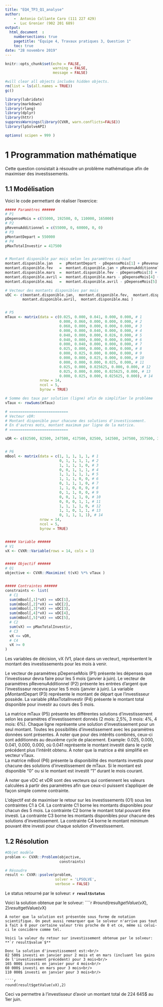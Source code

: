 ```yaml
---
title: "EQ4_TP3_Q1_analyse"
author: 
    -  Antonio Collante Caro (111 227 429)
    -  Luc Grenier (902 201 689)
output: 
  html_document  :
    numbersections: true
    pagetitle: "Équipe 4, Travaux pratiques 3, Question 1"
    toc: true
date: "28 novembre 2019"
---
```


```r
knitr::opts_chunk$set(echo = FALSE,
                      warning = FALSE,
                      message = FALSE)

#will clear all objects includes hidden objects.
rm(list = ls(all.names = TRUE)) 
gc()

library(lubridate)
library(markdown)
library(rlang)
library(dplyr)
library(httr)
suppressWarnings(library(CVXR, warn.conflicts=FALSE))
library(lpSolveAPI)

options( scipen = 999 )


```

# 1 Programmation mathématique

Cette question consistait à résoudre un problème mathématique afin de maximiser des investissements.

## 1.1 Modélisation

Voici le code permettant de réaliser l'exercice:

```r
##### Paramètres ######
# P1
pDepenseMois = c(55000, 192500, 0, 110000, 165000)
# P2
pRevenuAdditionnel = c(55000, 0, 60000, 0, 0)
# P3
pMontantDepart = 550000
# P4
pMaxTotalInvestir = 417500


# Montant disponible par mois selon les paramètres ci-haut
montant.disponible.jan   =  pMontantDepart - pDepenseMois[1] + pRevenuAdditionnel[1] - pDepenseMois[2]
montant.disponible.fev   =  montant.disponible.jan + pRevenuAdditionnel[2]
montant.disponible.mars  =  montant.disponible.fev - pDepenseMois[3] + pRevenuAdditionnel[3] 
montant.disponible.avril =  montant.disponible.mars - pDepenseMois[4] + pRevenuAdditionnel[4]
montant.disponible.mai   =  montant.disponible.avril - pDepenseMois[5] + pRevenuAdditionnel[5] 

# Vecteur des montants disponibles par mois
vDC <- c(montant.disponible.jan,  montant.disponible.fev,  montant.disponible.mars,
        montant.disponible.avril,  montant.disponible.mai )


# P5
mTaux <- matrix(data = c(0.025, 0.000, 0.041, 0.000, 0.000, # 1
                         0.000, 0.060, 0.000, 0.000, 0.000, # 2
                         0.060, 0.000, 0.000, 0.000, 0.000, # 3
                         0.000, 0.000, 0.040, 0.000, 0.000, # 4
                         0.040, 0.000, 0.000, 0.026, 0.000, # 5
                         0.040, 0.000, 0.000, 0.000, 0.000, # 6
                         0.000, 0.040, 0.000, 0.000, 0.000, # 7
                         0.025, 0.000, 0.000, 0.000, 0.000, # 8
                         0.000, 0.025, 0.000, 0.000, 0.000, # 9
                         0.000, 0.000, 0.025, 0.000, 0.000, # 10
                         0.000, 0.000, 0.000, 0.025, 0.000, # 11
                         0.025, 0.000, 0.025625, 0.000, 0.000, # 12
                         0.025, 0.000, 0.000, 0.025625, 0.000, # 13
                         0.000, 0.025, 0.000, 0.025625, 0.000), # 14
                nrow = 14,
                ncol = 5,
                byrow = TRUE)

# Somme des taux par solution (ligne) afin de simplifier le problème
vTaux <- rowSums(mTaux)

# ===========================
# Vecteur vDR:
# Montant disponible pour chacune des solutions d'investissement.
# En d'autres mots, montant maximum par ligne de la matrice.
# ===========================

vDR <- c(82500, 82500, 247500, 417500, 82500, 142500, 247500, 357500, 357500, 307500, 115000, 247500, 82500, 82500)


# P6
mBool <- matrix(data = c(1, 1, 1, 1, 1, # 1
                         0, 1, 1, 1, 1, # 2
                         1, 1, 1, 1, 0, # 3
                         0, 0, 1, 1, 1, # 4
                         1, 1, 1, 1, 1, # 5
                         1, 1, 1, 0, 0, # 6
                         0, 1, 1, 1, 0, # 7
                         1, 1, 0, 0, 0, # 8
                         0, 1, 1, 0, 0, # 9
                         0, 0, 1, 1, 0, # 10
                         0, 0, 0, 1, 1, # 11
                         1, 1, 1, 1, 0, # 12
                         1, 1, 0, 1, 1, # 13
                         0, 1, 1, 1, 1), # 14
                nrow = 14,
                ncol = 5,
                byrow = TRUE)


##### Variable ######
# V1
vX <- CVXR::Variable(rows = 14, cols = 1)


##### Objectif ######
# O1
objective <- CVXR::Maximize( t(vX) %*% vTaux ) 


##### Contraintes ######
constraints <- list(
  # C1
  sum(mBool[,1]*vX) == vDC[1],
  sum(mBool[,2]*vX) == vDC[2],
  sum(mBool[,3]*vX) == vDC[3],
  sum(mBool[,4]*vX) == vDC[4],
  sum(mBool[,5]*vX) == vDC[5],
  # C2
  sum(vX) == pMaxTotalInvestir,
  # C3
  vX <= vDR,
  # C4
  vX >= 0
)
```

Les variables de décision, vX (V1, placé dans un vecteur), représentent le montant des investissements pour les mois à venir.

Le vecteur de paramètres pDepenseMois (P1) présente les dépenses que l'investisseur devra faire pour les 5 mois (janvier à juin). Le vecteur de paramètres pRevenuAdditionnel (P2) présente les entrées d'argent que l'investisseur recevra pour les 5 mois (janvier à juin). La variable pMontantDepart (P3) représente le montant de départ que l'investisseur possède. La variable pMaxTotalInvestir (P4) présente le montant total disponible pour investir au cours des 5 mois.

La matrice mTaux (P5) présente les différentes solutions d'investissement selon les paramètres d'investissement donnés (2 mois: 2,5%, 3 mois: 4%, 4 mois: 6%). Chaque ligne représente une solution d'investissement pour un seul montant. Toutes les possibilités d'investissement avec les paramètres données sont présentes. À noter que pour des intérêts combinés, ceux-ci sont additionnés au deuxième cycle de placement. Example: 0.025, 0.000, 0.041, 0.000, 0.000, où 0.041 représente le montant investit dans le cycle précédent plus l'intérêt obtenu. À noter que la matrice a été simplifié en vecteur vTaux.<br/>
La matrice mBool (P6) présente la disponibilité des montants investis pour chacune des solutions d'investissement de mTaux. Si le montant est disponible "0" ou si le montant est investit "1" durant le mois courant.

À noter que vDC et vDR sont des vecteurs qui contiennent les valeurs calculées à partir des paramètres afin que ceux-ci puissent s'appliquer de façon simple comme contrainte.

L'objectif est de maximiser le retour sur les investissements (O1) sous les contraintes C1 à C4. La contrainte C1 borne les montants disponibles pour chacun des 5 mois. La contrainte C2 borne le montant total pouvant être investi. La contrainte C3 borne les montants disponibles pour chacune des solutions d'investissement. La contrainte C4 borne le montant minimum pouvant être investi pour chaque solution d'investissement.

## 1.2 Résolution



```r
#Objet modèle
problem <- CVXR::Problem(objective,
                         constraints)

# Résoudre
result <- CVXR::psolve(problem,
                       solver = 'LPSOLVE',
                       verbose = FALSE)

```

Le status retourné par le solveur: **`r result$status`**

Voici la solution obtenue par le solveur: 
````r
#round(result$getValue(vX),2)
result$getValue(vX)

```
À noter que la solution est présentée sous forme de notation scientifique. On peut aussi remarquer que le solveur n'arrive pas tout à fait à 0 pour certaine valeur très proche de 0 et ce, même si celui-ci le concidère comme tel.

Voici la valeur du retour sur investissement obtenue par le solveur: **`r result$value`$**

Donc la solution d'investissement est:<br/>
82 500$ investi en janvier pour 2 mois et en mars (incluant les gains de l'investissement précédent) pour 3 mois<br/>
165 000$ investi en janvier pour 4 mois<br/>
60 000$ investi en mars pour 3 mois<br/>
110 000$ investi en janvier pour 3 mois<br/>

````r
round(result$getValue(vX),2)
```

Ceci va permettre à l'investisseur d'avoir un montant total de 224 645$ au 1ier juin.


